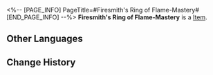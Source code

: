 <%-- [PAGE_INFO]
PageTitle=#Firesmith's Ring of Flame-Mastery#
[END_PAGE_INFO] --%>
{{Item Infobox
|id          = 41072
|image       = Item Firesmith's Ring of Flame-Mastery.png
|type        = 
|invCategory = Relics
|rarity      = 3
|effect      = 
|description = A ring with a symbol of flames. It is the highest symbol of honor among the Firesmith clan.
|source1     = [[Cavern of Corrosion: Stargazer Navalia]]
}}
'''Firesmith's Ring of Flame-Mastery''' is a [[Item]].

==Other Languages==
{{Other Languages
|en   = Firesmith's Ring of Flame-Mastery
|zhs  = 火匠的御火戒指
|zht  = 火匠的御火戒指
|ja   = 火匠の操炎の指輪
|ko   = 화장(火匠)의 어화(御火) 반지
|es   = Anillo de fuego del forjador
|fr   = Anneau de maîtrise de Forgefeu
|ru   = Кольцо мастерства кузнеца
|th   = Firesmith's Ring of Flame-Mastery
|vi   = Nhẫn Bắt Lửa Của Thợ Rèn Lửa
|de   = Flammenmeisterring des Feuerschmieds
|id   = Firesmith's Ring of Flame-Mastery
|pt   = Anel de Maestria de Chamas do Artesão de Fogo
}}

==Change History==
{{Change History|2.0}}